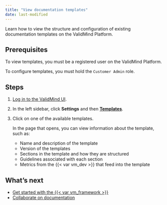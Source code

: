 ```yaml
---
title: "View documentation templates"
date: last-modified
---
```


Learn how to view the structure and configuration of existing documentation templates on the ValidMind Platform. 

## Prerequisites

To view templates, you must be a registered user on the ValidMind Platform.

::: {.callout-important}
To configure templates, you must hold the `Customer Admin` role. 
:::

## Steps

1. [Log in to the ValidMind UI]({{< var vm_url >}}).

2. In the left sidebar, click **Settings** and then [**Templates**]({{< var vm_url >}}/settings/templates).

2. Click on one of the available templates. 

   In the page that opens, you can view information about the template, such as: 

   - Name and description of the template
   - Version of the templates
   - Sections in the template and how they are structured
   - Guidelines associated with each section 
   - Metrics from the {{< var vm_dev >}} that feed into the template


<!---
## Troubleshooting

[Include any common issues or errors that may arise during the task and how to resolve them.]
--->

## What's next

- [Get started with the {{< var vm_framework >}}](get-started-developer-framework.qmd)
- [Collaborate on documentation](collaborate-with-others.qmd)
